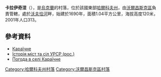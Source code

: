 {{coord|50|18|8|N|37|7|18|E|scale:100000_region:UA|display=title}}

'''卡拉伊奇涅'''（{{lang-uk|Караїчне}}），是[[烏克蘭|烏克蘭]]的村落，位於該國東部[[哈爾科夫州|哈爾科夫州]]，由[[沃爾昌斯克區|沃爾昌斯克區]]負責管轄，處於[[沃夫恰河_(北頓涅茨河支流)|沃夫恰河]]畔，始建於1690年，面積1.04平方公里，海拔高度120米，2001年人口313。

==參考資料==
*[http://w1.c1.rada.gov.ua/pls/z7502/A005?rdat1=27.08.2011&rf7571=32746 Караїчне]{{dead link|date=2017年11月 |bot=InternetArchiveBot |fix-attempted=yes }}
* [https://web.archive.org/web/20111115231040/http://www.igsu.org.ua/Harkovskja.obl/Volczanskij.rajon/Volohovka.html Історія міст та сіл УРСР (рос.)]
* [http://weather.in.ua/ua/har'kovskaja/10125 Погода в селі Караїчне] {{Wayback|url=http://weather.in.ua/ua/har'kovskaja/10125 |date=20190619184611 }}

{{DEFAULTSORT:Караїчне}}
[[Category:哈爾科夫州村落|Category:哈爾科夫州村落]]
[[Category:沃爾昌斯克區村落|Category:沃爾昌斯克區村落]]


{{Kharkiv-geo-stub}}